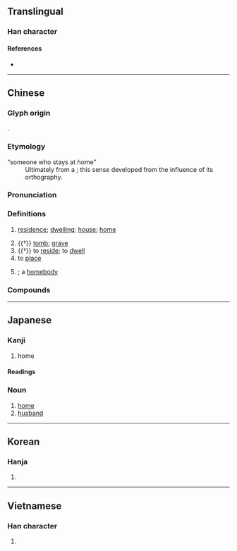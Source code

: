 {{character info/new}}
==Translingual==

===Han character===
{{Han char|rn=40|rad=宀|as=03|sn=6|four=30714|canj=JHP|ids=⿱宀乇}}

====References====
* {{Han ref|kx=0281.200|dkj=07064|dj=0551.190|hdz=20913.030|uh=5B85|ud=23429|bh=A676|bd=42614}}

----

==Chinese==
{{zh-forms|alt=厇}}

===Glyph origin===
{{Han etym}}
{{Han compound|宀|乇|c1=s|c2=p|t1=roof|ls=psc}}.

===Etymology===
; “someone who stays at home”
: Ultimately from a {{obor|zh|ja|-|nocap=1}} {{m|ja|お宅|tr=otaku}}; this sense developed from the influence of its orthography.

===Pronunciation===
{{zh-pron
|m=zhái,zhè
|m_note=zhái - vernacular; zhè - literary
|m-s=
|c=zaak6,zaak6-2
|c-t=
|g=
|h=pfs=chhe̍t
|j=
|md=
|mn=qz:tia̍k/xm,zz:te̍k/qz,tw,xm:the̍h/zz:the̍eh
|mn_note=tia̍k/te̍k - literary, the̍h/the̍eh - vernacular
|mn-t=
|w=
|x=
|mc=y
|oc=y
|ma=
|cat=n,v,a
}}

===Definitions===
{{zh-hanzi}}

# [[residence]]; [[dwelling]]; [[house]]; [[home]]
#: {{zh-x|住宅|residence}}
# {{†}} [[tomb]]; [[grave]]
# {{†}} to [[reside]]; to [[dwell]]
# to [[place]]
#: {{zh-x|宅心 仁厚|to '''settle''' the mind with benevolence and generosity}}
# {{lb|zh|slang}} {{n-g|Describing someone who prefers to stay at home rather than go outside}}; a [[homebody]]

===Compounds===
{{zh-der|宅男|宅女|宅地|宅基|凶宅|國宅|坤宅|住宅|入宅|宅心忠厚|宅心仁慈|宅兆|倒宅計|住宅區|平價住宅|宅經|徙宅忘妻|宅子|卜宅|外宅|國民住宅|宅券|府宅|家反宅亂|住宅旅社|家翻宅亂|寸田尺宅|安宅正路|住宅單元|宅門|宅第|宅眷|宅相|宅心仁厚|宅土|宅院|乾宅|內宅|安宅|宅心|光宅|合宅|宅憂|率土宅心|民宅|拔宅|窟宅|拔宅上昇|泛宅|火宅|故宅|拔濟火宅|拔宅飛昇|漆宅|正宅|深宅大院|淨宅|浮家泛宅|火宅僧|陽宅|魂不守宅|綴宅|陰宅|避宅|農宅|貧民住宅|第宅|鎮宅神}}

----

==Japanese==

===Kanji===
{{ja-kanji|grade=6|rs=宀03}}

# home

====Readings====
{{ja-readings
|goon=じゃく
|kanon=たく
|kun=いえ-, すまう, やけ-
}}

{{ja-kanjitab|たく|yomi=o}}

===Noun===
{{ja-noun|たく}}

# [[home]]
# [[husband]]

----

==Korean==

===Hanja===
{{ko-hanja|hangeul=[[댁]], [[택]]|rv=daek, taek|mr=taek, t'aek}}

# {{defn|lang=ko|sort=宀03}}

----

==Vietnamese==

===Han character===
{{vi-hantu|[[trạch]]|rs=宀03}}

# {{defn|lang=vi|sort=宀03}}